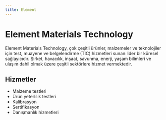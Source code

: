 ```yaml
---
title: Element
---
```


# Element Materials Technology

Element Materials Technology, çok çeşitli ürünler, malzemeler ve teknolojiler için test, muayene ve belgelendirme (TIC) hizmetleri sunan lider bir küresel sağlayıcıdır. Şirket, havacılık, inşaat, savunma, enerji, yaşam bilimleri ve ulaşım dahil olmak üzere çeşitli sektörlere hizmet vermektedir.

## Hizmetler

*   Malzeme testleri
*   Ürün yeterlilik testleri
*   Kalibrasyon
*   Sertifikasyon
*   Danışmanlık hizmetleri
